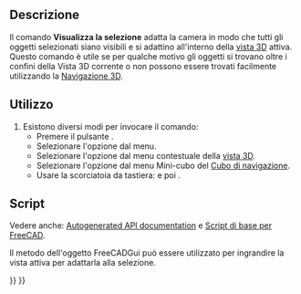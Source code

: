 <languages/>

{{Docnav/it
|[[Std_ViewFitAll/it|Visualizza tutto]]
|[[Std_AlignToSelection/it|Allinea alla selezione]]
|[[Std_View_Menu/it|Menu Visualizza]]
|IconL=Std_ViewFitAll.svg
|IconR=Std_AlignToSelection.svg
|IconC=Freecad.svg
}}

{{GuiCommand/it|Name=Std_ViewFitSelection|Name/it=Visualizza la selezione|MenuLocation=Visualizza → Viste standard → Visualizza la selezione|Workbenches=Tutti|Shortcut={{KEY|V}} {{KEY|S}}|SeeAlso=[[Std_ViewFitAll/it|Visualizza tutto]]}}

<span id="Description"></span>
==Descrizione==

Il comando '''Visualizza la selezione''' adatta la camera in modo che tutti gli oggetti selezionati siano visibili e si adattino all'interno della [[3D_view/it|vista 3D]] attiva. Questo comando è utile se per qualche motivo gli oggetti si trovano oltre i confini della Vista 3D corrente o non possono essere trovati facilmente utilizzando la [[Mouse_navigation/it|Navigazione 3D]].

<span id="Usage"></span>
==Utilizzo==

# Esistono diversi modi per invocare il comando:
#* Premere il pulsante {{Button|[[Image:Std_ViewFitSelection.svg|16px]] Visualizza la selezione}}.
#* Selezionare l'opzione {{MenuCommand|Visualizza → Viste standard →  [[Image:Std_ViewFitSelection.svg|16px]] Visualizza la selezione}} dal menu.
#* Selezionare l'opzione {{MenuCommand|[[Image:Std_ViewFitSelection.svg|16px]] Visualizza la selezione}} dal menu contestuale della [[3D_view/it|vista 3D]].
#* Selezionare l'opzione {{MenuCommand|[[Image:Std_ViewFitSelection.svg|16px]] Visualizza la selezione}} dal menu Mini-cubo del [[Navigation_Cube/it|Cubo di navigazione]].
#* Usare la scorciatoia da tastiera: {{KEY|V}} e poi {{KEY|S}}.

<span id="Scripting"></span>
==Script==

Vedere anche: [https://freecad.github.io/SourceDoc/ Autogenerated API documentation] e [[FreeCAD_Scripting_Basics/it|Script di base per FreeCAD]].

Il metodo {{incode|SendMsgToActiveView}} dell'oggetto FreeCADGui può essere utilizzato per ingrandire la vista attiva per adattarla alla selezione.

{{Code|code=
import FreeCADGui

FreeCADGui.SendMsgToActiveView("ViewSelection")
}}


{{Docnav/it
|[[Std_ViewFitAll/it|Visualizza tutto]]
|[[Std_AlignToSelection/it|Allinea alla selezione]]
|[[Std_View_Menu/it|Menu Visualizza]]
|IconL=Std_ViewFitAll.svg
|IconR=Std_AlignToSelection.svg
|IconC=Freecad.svg
}}

{{Std_Base_navi{{#translation:}}}}
{{Userdocnavi{{#translation:}}}}